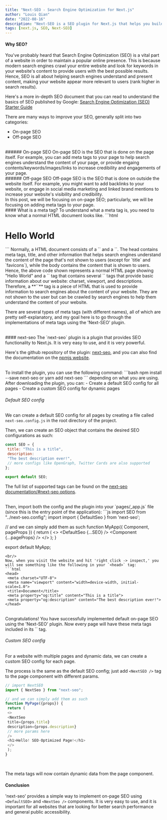 ```yaml
---
title: "Next-SEO - Search Engine Optimization for Next.js"
author: "Louis Qian"
date: "2022-08-16"
description: "Next-SEO is a SEO plugin for Next.js that helps you build a SEO friendly website."
tags: [next.js, SEO, Next-SEO]
---
```


#### Why SEO?
You've probably heard that Search Engine Optimization (SEO) is a vital part of a website in order to maintain a popular online presence. 
This is because modern search engines crawl your entire website and look for keywords in your website's content to provide users with the best possible results.
<br/>
Hence, SEO is all about helping search engines understand and present content, making your website appear more relevant to users (rank higher in search results).

Here's a more in-depth SEO document that you can read to understand the basics of SEO published by Google: [Search Engine Optimization (SEO) Starter Guide](https://developers.google.com/search/docs/beginner/seo-starter-guide)

There are many ways to improve your SEO, generally split into two categories:
- On-page SEO
- Off-page SEO

<br/>
###### On-page SEO
On-page SEO is the SEO that is done on the page itself. For example, you can add meta tags to your page to help search engines understand the content of your page, 
or provide engaing contents/keywords/images/links to increase credibility and engagements of your page.

<br/>
###### Off-page SEO
Off-page SEO is the SEO that is done on outside the website itself. 
For example, you might want to add backlinks to your website, or engage in social media marketing and linked brand mentions to increase your website's visibility and credibility.

<br/>
In this post, we will be focusing on on-page SEO; particularly, we will be focusing on adding meta tags to your page.

<br/>
#### What is a meta tag?
To understand what a meta tag is, you need to know what a normal HTML document looks like.
```html
<!DOCTYPE html>
<head>
 <meta charset="UTF-8">
 <meta name="viewport" content="width=device-width, initial-scale=1.0">
 <meta name="description" content="This is a sample description.">
 <title>Document</title>
</head>
<body>
 <h1>Hello World</h1>
</body>
```
Normally, a HTML document consists of a `<head>` and a `<body>`. The head contains meta tags, title, and other information that helps search engines understand the content of the page that's not shown to users (except for `title` and `favicons`), while the body contains the content that is shown to users.
<br/>
Hence, the above code shown represents a normal HTML page showing "Hello World" and a `<head>` tag that contains several `<meta>` tags that provide basic information about our website: charset, viewport, and descriptions.
<br/>
Therefore, a **`<meta>`** tag is a piece of HTML that is used to provide information to search engines about the content of your website. They are not shown to the user but can be crawled by search engines to help them understand the content of your website.
<br/>

There are several types of meta tags (with different names), all of which are pretty self-explanatory, and my goal here is to go through the implementations of meta tags using the 'Next-SEO' plugin.

<br/>
#### next-seo
The `next-seo` plugin is a plugin that provides SEO functionality to Next.js. It is very easy to use, and it is very powerful.

Here's the github repository of the plugin: <u>[next-seo](https://github.com/garmeeh/next-seo)</u>, and you can also find the documentation on the <u>[npmjs website](https://www.npmjs.com/package/next-seo)</u>.

<br/>
To install the plugin, you can use the following command:
```bash
npm install --save next-seo
or
yarn add next-seo
```
depending on what you are using.
<br/>
After downloading the plugin, you can:
- Create a default SEO config for all pages
- Create a custom SEO config for dynamic pages
<br/>

###### Default SEO config
We can create a default SEO config for all pages by creating a file called `next-seo.config.js` in the root directory of the project.

Then, we can create an SEO object that contains the desired SEO configurations as such:
```js "next-seo.config.js"
const SEO = {
 title: "This is a title",
 description:
 "The best description ever!",
 // more configs like OpenGraph, Twitter Cards are also supported
};

export default SEO;
```
The full list of supported tags can be found on the <u> [next-seo documentation/#next-seo options](https://www.npmjs.com/package/next-seo#nextseo-options)</u>.

<br/>
Then, import both the config and the plugin into your `pages/_app.js` file (since this is the entry point of the application):
```js
import SEO from "../next-seo.config";
import import { DefaultSeo } from 'next-seo';

// and we can simply add them as such 
function MyApp({ Component, pageProps }) {
 return (
 <>
 <DefaultSeo {...SEO} />
 <Component {...pageProps} />
 </>
 );
}

export default MyApp;
```
<br/>
Now, when you visit the website and hit 'right click -> inspect,' you will see something like the following in your `<head>` tag:
```html
<head>
 <meta charset="UTF-8">
 <meta name="viewport" content="width=device-width, initial-scale=1.0">
 <title>Document</title>
 <meta property="og:title" content="This is a title">
 <meta property="og:description" content="The best description ever!">
</head>
```
<br/>
Congratulations! You have successfully implemented default on-page SEO using the 'Next-SEO' plugin. Now every page will have these meta tags included in its `<head>` tag.
<br/>

###### Custom SEO config
For a website with multiple pages and dynamic data, we can create a custom SEO config for each page.

The process is the same as the default SEO config; just add `<NextSEO />` tag to the page component with different params.
```js 
// import NextSEO
import { NextSeo } from "next-seo";

// and we can simply add them as such
function MyPage({props}) {
 return (
 <>
 <NextSeo
 title={props.title}
 description={props.description}
 // more params here
 />
 <h1>Hello! SEO-Optimized Page!</h1>
 </>
 );
}
```
<br/>

The meta tags will now contain dynamic data from the page component.
<br/>

#### Conclusion
'next-seo' provides a simple way to implement on-page SEO using `<DefaultSEO>` and `<NextSeo />` components. 
It is very easy to use, and it is important for all websites that are looking for better search performance and general public accessibility.

